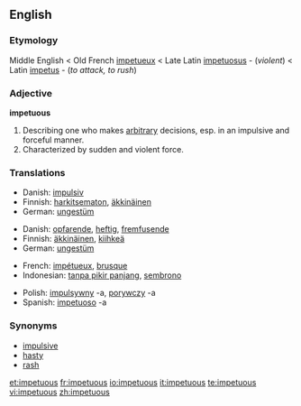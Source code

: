 ==English==

===Etymology===
Middle English < Old French [[impetueux]] < Late Latin [[impetuosus]] - (''violent'') < Latin [[impetus]] - (''to attack, to rush'') 

===Adjective===
'''impetuous'''

# Describing one who makes [[arbitrary]] decisions, esp. in an impulsive and forceful manner.
# Characterized by sudden and violent force.

===Translations===
{{trans-top|describing one who makes arbitrary decisions}}
*Danish: [[impulsiv]]
*Finnish: [[harkitsematon]], [[äkkinäinen]]
*German: [[ungestüm]]
{{trans-mid}}
{{trans-bottom}}

{{trans-top|characterized by sudden and violent force}}
*Danish: [[opfarende]], [[heftig]], [[fremfusende]]
*Finnish: [[äkkinäinen]], [[kiihkeä]]
*German: [[ungestüm]]
{{trans-mid}}
{{trans-bottom}}

{{checktrans-top}}
*French: [[impétueux]], [[brusque]]
*Indonesian: [[tanpa pikir panjang]], [[sembrono]]
{{checktrans-mid}}
*Polish: [[impulsywny]] -a, [[porywczy]] -a
*Spanish: [[impetuoso]] -a
{{checktrans-bottom}}

===Synonyms===
*[[impulsive]]
*[[hasty]]
*[[rash]]

[[et:impetuous]]
[[fr:impetuous]]
[[io:impetuous]]
[[it:impetuous]]
[[te:impetuous]]
[[vi:impetuous]]
[[zh:impetuous]]